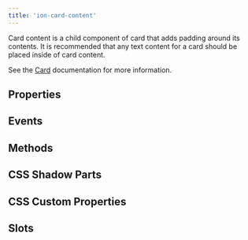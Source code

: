```yaml
---
title: 'ion-card-content'
---
```




Card content is a child component of card that adds padding around its contents. It is recommended that any text content for a card should be placed inside of card content.

See the [Card](./card) documentation for more information.

## Properties

<Props />

## Events

<Events />

## Methods

<Methods />

## CSS Shadow Parts

<Parts />

## CSS Custom Properties

<CustomProps />

## Slots

<Slots />
